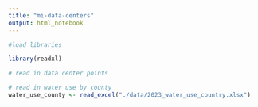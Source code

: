 ```yaml
---
title: "mi-data-centers"
output: html_notebook
---
```


```r
#load libraries

library(readxl)
```

```r

# read in data center points

# read in water use by county
water_use_county <- read_excel("./data/2023_water_use_country.xlsx")


```
 
 